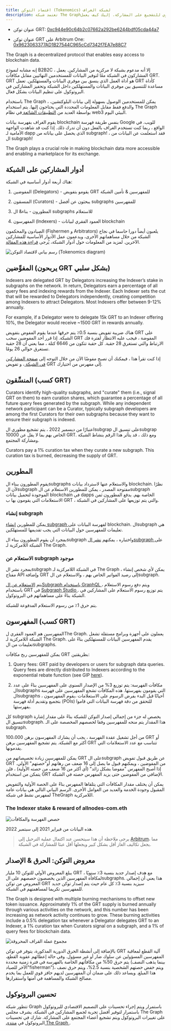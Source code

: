 ```yaml
---
title: اقتصاد التوكن (Tokenomics) لشبكة الغراف
description: تعتمد شبكة The Graphعلى نظام إقتصادي قوي للتشجيع على المشاركة. إليك كيف يعمل GRT ، التوكن الأساسي للعمل في The Graph.
---
```


- عنوان توكن GRT: [ 0xc944e90c64b2c07662a292be6244bdf05cda44a7 ](https://etherscan.io/token/0xc944e90c64b2c07662a292be6244bdf05cda44a7)

- عنوان توكن GRT على Arbitrum One: [ 0x9623063377AD1B27544C965cCd7342f7EA7e88C7 ](https://arbiscan.io/token/0x9623063377ad1b27544c965ccd7342f7ea7e88c7)

The Graph is a decentralized protocol that enables easy access to blockchain data.

إنه مشابه لنموذج B2B2C ، إلا أنه مدعوم بشبكة لا مركزية من المشاركين. يعمل المشاركون في الشبكة معًا لتوفير البيانات للمستخدمين النهائيين مقابل مكافآت GRT. GRT هو أداة العمل الذي ينسق بين موفري البيانات والمستهلكين. تعمل GRT كأداة مساعدة للتنسيق بين موفري البيانات والمستهلكين داخل الشبكة وتحفيز المشاركين في البروتوكول على تنظيم البيانات بشكل فعال.

باستخدام The Graph ، يمكن للمستخدمين الوصول بسهولة إلى بيانات البلوكتشين، والدفع فقط مقابل المعلومات المحددة التي يحتاجون إليها. يتم استخدام The Graph بواسطة العديد من [ التطبيقات الشائعة ](https://thegraph.com/explorer) في نظام web3 البيئي اليوم.

يقوم الغراف بفهرسة بيانات blockchain بنفس طريقة فهرسة Google للويب. في الواقع ، ربما كنت تستخدم الغراف بالفعل دون أن تدرك ذلك. إذا كنت قد شاهدت الواجهة الأمامية لـ dapp الذي يحصل على بياناته من subgraph! ، فقد استعلمت عن البيانات من ال subgraph!

The Graph plays a crucial role in making blockchain data more accessible and enabling a marketplace for its exchange.

## أدوار المشاركين على الشبكة

هناك أربعة أدوار أساسية في الشبكة:

1.  المفوضين (Delegators) - يقومو بتفويض GRT للمفهرسين & تأمين الشبكة

2.  المنسقون (Curators) - يبحثون عن أفضل subgraphs للمفهرسين

3.  المطورون - بناء& ال subgraphs للاستعلام

4.  المفهرسون (Indexers) - العمود الفقري لبيانات blockchain

الصيادون والمحكمون (Fishermen و Arbitrators) يلعبون أيضاً دورا حاسما في نجاح الشبكة من خلال مساهماتهم الأخرى، ويدعمون عمل الأدوار الأساسية للمشاركين الآخرين. لمزيد من المعلومات حول أدوار الشبكة، يُرجى [قراءة هذه المقالة](https://thegraph.com/blog/the-graph-grt-token-economics/).

![رسم بياني لاقتصاد التوكن (Tokenomics diagram)](/img/updated-tokenomics-image.png)

## المفوِّضين (يربحون GRT بشكل سلبي)

Indexers are delegated GRT by Delegators increasing the Indexer’s stake in subgraphs on the network. In return, Delegators earn a percentage of all query fees and indexing rewards from the Indexer. Each Indexer sets the cut that will be rewarded to Delegators independently, creating competition among Indexers to attract Delegators. Most Indexers offer between 9-12% annually.

For example, if a Delegator were to delegate 15k GRT to an Indexer offering 10%, the Delegator would receive ~1500 GRT in rewards annually.

هناك ضريبة تفويض بنسبة 0.5٪ يتم حرقها عندما يقوم المفوض بتفويض GRT على الشبكة. إذا قرر أحد المفوضين سحب GRT المفوضة ، فيجب عليه الانتظار لفترة فك الارتباط والتي تستغرق 28 حقبة. كل حقبة تتكون من 6646 كتلة ، مما يعني أن 28 حقبة تستغرق حوالي 26 يومًا.

إذا كنت تقرأ هذا ، فيمكنك أن تصبح مفوضًا الآن من خلال التوجه إلى [ صفحة المشاركين في الشبكة ](https://thegraph.com/explorer/participants/indexers) ، و تفويض GRT إلى مفهرس من اختيارك.

## المنسِّقون (كسب GRT)

Curators identify high-quality subgraphs, and "curate" them (i.e., signal GRT on them) to earn curation shares, which guarantee a percentage of all future query fees generated by the subgraph. While any independent network participant can be a Curator, typically subgraph developers are among the first Curators for their own subgraphs because they want to ensure their subgraph is indexed.

اعتبارًا من ديسمبر 2022 ، يتم تشجيع مطوري الsubgrap على تنسيق الsubgrap الخاص بهم بما لا يقل عن 10000 GRT. ومع ذلك ، قد يتأثر هذا الرقم بنشاط الشبكة ومشاركة المجتمع.

Curators pay a 1% curation tax when they curate a new subgraph. This curation tax is burned, decreasing the supply of GRT.

## المطورين

يقوم المطورون ببناء الsubgraphs والاستعلام عنها لاسترداد بيانات blockchain. نظرًا لأن الsubgraph مفتوحة المصدر ، يمكن للمطورين الاستعلام عن الsubgraph الموجودة لتحميل بيانات blockchain في dapps الخاصة بهم. يدفع المطورون ثمن الاستعلامات التي يقومون بها ب GRT ، والتي يتم توزيعها على المشاركين في الشبكة.

### إنشاء subgraph

يمكن للمطورين [ إنشاء subgraph ](/developing/creating-a-subgraph/) لفهرسة البيانات على blockchain. الsubgraph هي تعليمات للمفهرسين حول البيانات التي يجب تقديمها للمستهلكين.

بمجرد أن يقوم المطورون ببناء الsubgraph واختباره ، يمكنهم [ نشر الsubgraph ](/publishing/publishing-a-subgraph/) على الشبكة اللامركزية لـ The Graph.

### الاستعلام عن subgraph موجود

بمجرد نشر الsubgraph [ ](https://thegraph.com/docs/en/publishing/publishing-a-subgraph/) في الشبكة اللامركزية لـ The Graph ، يمكن لأي شخص إنشاء مفتاح API وإضافة GRT إلى رصيد الفواتير الخاص بهم ، والاستعلام عن الsubgraph.

يتم [ الاستعلام عن الSubgraph باستخدام GraphQL ](/querying/querying-the-graph/) ، ويتم دفع رسوم الاستعلام باستخدام GRT في [ Subgraph Studio ](https://thegraph.com/studio/). يتم توزيع رسوم الاستعلام على المشاركين في الشبكة بناءً على مساهماتهم في البروتوكول.

يتم حرق 1٪ من رسوم الاستعلام المدفوعة للشبكة.

## المفهرسون (كسب GRT)

المفهرسين هم العمود الفقري لThe Graph. يعملون على أجهزة وبرامج مستقلة تشغل الشبكة اللامركزية لـ The Graph. يقدم المفهرسين البيانات للمستهلكين بناءً على تعليمات من الsubgraphs.

يمكن للمفهرسين ربح مكافآت GRT بطريقتين:

1.  Query fees: GRT paid by developers or users for subgraph data queries. Query fees are directly distributed to Indexers according to the exponential rebate function (see GIP [here](https://forum.thegraph.com/t/gip-0051-exponential-query-fee-rebates-for-indexers/4162)).

2.  مكافآت الفهرسة: يتم توزيع 3% من الإصدار السنوي على المفهرسين بناءً على عدد الsubgraphs التي يقومون بفهرستها. هذه المكافآت تشجع المفهرسين على فهرسة الsubgraphs ، أحيانًا قبل البدء بفرض الرسوم على الاستعلامات ،يقوم المفهرسون بتجميع وتقديم أدلة فهرسة (POIs) للتحقق من دقة فهرسة البيانات التي قاموا بفهرستها.

كل subgraph يخصص له جزء من إجمالي إصدار التوكن للشبكة بناءً على مقدار إشارة تنسيق الsubgraph. هذا المقدار يتم منحه للمفهرسين وفقا لحصصهم المخصصة على الـ subgraph.

من أجل تشغيل عقدة الفهرسة ، يجب أن يشارك المفهرسون برهن 100،000 GRT أو أكثر مع الشبكة. يتم تشجيع المفهرسين برهن GRT تتناسب مع عدد الاستعلامات التي يقدمونها.

يمكن للمفهرسين زيادة تخصيصاتهم من GRT على الsubgraph عن طريق قبول تفويض GRT من المفوضين ، ويمكنهم قبول ما يصل إلى 16 ضعف من رهانهم أو"حصتهم" الأولي. إذا أصبح المفهرس "مفوضا بشكل زائد" (أي أكثر من 16 ضعف من حصته الأولية) ، فلن يتمكن من استخدام GRT الإضافي من المفوضين حتى يزيد المفهرس حصته في الشبكة.

يمكن أن يختلف مقدار المكافآت التي يتلقاها المفهرس بناءً على الحصة الأولية والتفويض المقبول وجودة الخدمة والعديد من العوامل الأخرى. الرسم البياني التالي هي بيانات عامة لمفهرس نشط في شبكة TheGraph اللامركزية.

### The Indexer stake & reward of allnodes-com.eth

![حصص الفهرسة والمكافآت](/img/indexing-stake-and-income.png)

هذه البيانات من فبراير 2021 إلى سبتمبر 2022.

> يرجى ملاحظة أن هذا سيتحسن عند اكتمال عملية الترحيل إلى [Arbitrum](https://forum.thegraph.com/t/gip-0037-the-graph-arbitrum-deployment-with-linear-rewards-minted-in-l2/3551)، مما يجعل تكاليف الغاز أقل بشكل كبير ويجعلها أقل عبئا للمشاركة في الشبكة.

## معروض التوكن: الحرق & الإصدار

يبلغ المعروض الأولي للتوكن 10 مليار GRT ، مع هدف إصدار جديد بنسبة 3٪ سنويًا لمكافأة المفهرسين الذين يخصصون حصصهم على الsubgraphs. هذا يعني أن إجمالي المعروض من توكن GRT سيزيد بنسبة 3٪ كل عام حيث يتم إصدار توكن جديد للمفهرسين تكريما لمساهمتهم في الشبكة.

The Graph is designed with multiple burning mechanisms to offset new token issuance. Approximately 1% of the GRT supply is burned annually through various activities on the network, and this number has been increasing as network activity continues to grow. These burning activities include a 0.5% delegation tax whenever a Delegator delegates GRT to an Indexer, a 1% curation tax when Curators signal on a subgraph, and a 1% of query fees for blockchain data.

![مجموع عملة القراف المحروقة](/img/total-burned-grt.jpeg)

بالإضافة إلى أنشطة الحرق الدورية المذكورة، يتوفر في توكن GRT آلية القطع لمعاقبة المفهرسين المسؤولين عن سلوك ضار أو غير مسؤول. وفي حالة إعطائهم عقوبة القطع، يتم حرق 50% من مكافآتهم الخاصة بالفهرسة في فترة زمنية محددة (بينما يذهب النصف الآخر للصياد"fisherman")، ويتم خفض حصتهم الشخصية بنسبة 2.5%، ويتم حرق نصف هذا المبلغ. ويساعد ذلك على ضمان أن المفهرسين لديهم حافز قوي للعمل بما يخدم مصالح الشبكة والمساهمة في أمنها واستقرارها.

## تحسين البروتوكول

تتطور شبكة Graph باستمرار ويتم إجراء تحسينات على التصميم الاقتصادي للبروتوكول باستمرار لتوفير أفضل تجربة لجميع المشاركين في الشبكة. يشرف مجلس The Graph على تغييرات البروتوكول ويتم تشجيع أعضاء المجتمع على المشاركة. شارك في تحسينات البروتوكول في [ منتدى The Graph ](https://forum.thegraph.com/).
